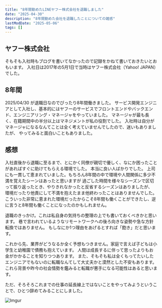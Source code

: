 ```yaml
---
title: "8年間勤めたLINEヤフー株式会社を退職しました"
date: "2025-04-30"
description: "8年間勤めた会社を退職したことについての雑感"
lastModDate: "2025-05-06"
tags: []
---
```


## ヤフー株式会社

そもそも入社時もブログを書いてなかったので記録をかねて書いておきたいとおもいます。
入社日は2017年の5月1日で当時はヤフー株式会社（Yahoo! JAPAN）でした。

## 8年間

2025/04/30 が退職日なのでぴったり8年間働きました。
サービス開発エンジニアとして入社し、基本的にはヤフーのサービスでフロントエンドやバックエンド、エンジニアリング・マネージャをやっていました。
マネージャが最も長く、在籍期間中の半分以上はマネジメントが私の役割でした。
入社時は自分がマネージャになるなんてことは全く考えていませんでしたので、迷いもありましたが、
やってみると面白いこともありました。

## 感想

入社直後から退職に至るまで、とにかく同僚が親切で優しく、なにか困ったことがあればすぐに助けてもらえる環境でした。
本当に良い人ばかりでした。
上司にも一貫して恵まれていました。もちろん8年間の中で環境や人間関係に多少不満を覚えたシーンはあったと思いますが
過ごした時間を様々なシーズンで区切って振り返ったとき、やりきれなかったと反省するシーズンはありましたが、
環境だったり他責にして不満を抱えたまま他終わったことはありませんでした。
こういった非常に恵まれた環境だったからこそ8年間も働くことができたし、逆に言うと8年間も働くことになったのかもしれません。

退職のきっかけ。これは私自身の気持ちの整理の上でも書いておくべきかと思います。
巷で言われているようなリモートワークへの後ろ向きな姿勢や急な方針転換ではありません。
もしなにか1つ理由をあげるとすれば「飽き」だと思います。

これから先、業界がどうなるか全く予想もつきません。家庭で言えば子どもは小学生と幼稚園で債務も抱えています。
人間は成長するに伴って思ったよりもお金がかかることを知りつつあります。
また、そもそも私は全くもってたいしたエンジニアでもないのに転職なんてして大丈夫かと漠然とした不安もあります。
これら背景や昨今の社会情勢を鑑みると転職が悪手になる可能性はあると思います。

ただ、そろそろこれまでの仕事の延長線上ではないことをやってみようということで、ひとつ辞めてみることにしました。

![Imgur](https://imgur.com/VM3YnRg.jpg)
